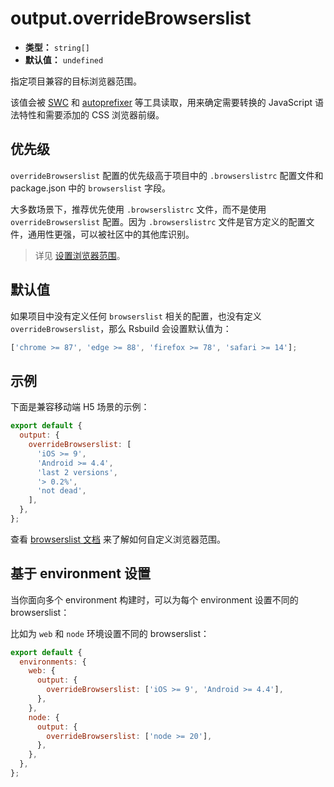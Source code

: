 # output.overrideBrowserslist

- **类型：** `string[]`
- **默认值：** `undefined`

指定项目兼容的目标浏览器范围。

该值会被 [SWC](https://github.com/swc-project/swc) 和 [autoprefixer](https://github.com/postcss/autoprefixer) 等工具读取，用来确定需要转换的 JavaScript 语法特性和需要添加的 CSS 浏览器前缀。

## 优先级

`overrideBrowserslist` 配置的优先级高于项目中的 `.browserslistrc` 配置文件和 package.json 中的 `browserslist` 字段。

大多数场景下，推荐优先使用 `.browserslistrc` 文件，而不是使用 `overrideBrowserslist` 配置。因为 `.browserslistrc` 文件是官方定义的配置文件，通用性更强，可以被社区中的其他库识别。

> 详见 [设置浏览器范围](/guide/advanced/browserslist)。

## 默认值

如果项目中没有定义任何 `browserslist` 相关的配置，也没有定义 `overrideBrowserslist`，那么 Rsbuild 会设置默认值为：

```js
['chrome >= 87', 'edge >= 88', 'firefox >= 78', 'safari >= 14'];
```

## 示例

下面是兼容移动端 H5 场景的示例：

```js
export default {
  output: {
    overrideBrowserslist: [
      'iOS >= 9',
      'Android >= 4.4',
      'last 2 versions',
      '> 0.2%',
      'not dead',
    ],
  },
};
```

查看 [browserslist 文档](https://github.com/browserslist/browserslist) 来了解如何自定义浏览器范围。

## 基于 environment 设置

当你面向多个 environment 构建时，可以为每个 environment 设置不同的 browserslist：

比如为 `web` 和 `node` 环境设置不同的 browserslist：

```js
export default {
  environments: {
    web: {
      output: {
        overrideBrowserslist: ['iOS >= 9', 'Android >= 4.4'],
      },
    },
    node: {
      output: {
        overrideBrowserslist: ['node >= 20'],
      },
    },
  },
};
```
